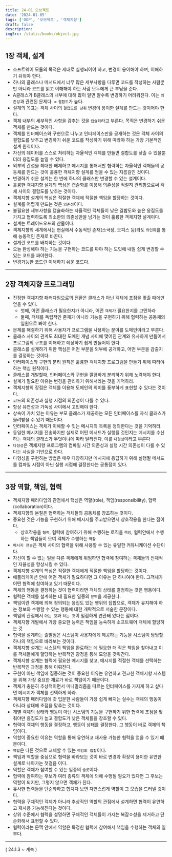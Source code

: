 ```yaml
---
title: 24-01 오브젝트
date: '2024-01-05'
tags: ['OOP', '오브젝트', '객체지향']
draft: false
description:
imgSrc: /static/books/object.jpg
---
```


## 1장 객체, 설계

- 소프트웨어 모듈의 목적은 제대로 실행되어야 하고, 변경이 용이해야 하며, 이해하기 쉬워야 한다.
- 하나의 클래스나 메서드에서 너무 많은 세부사항을 다루면 코드를 작성하는 사람뿐만 아니라 코드를 읽고 이해해야 하는 사람 모두에게 큰 부담을 준다.
- A클래스가 B클래스의 내부에 대해 많이 알면 알수록 변경하기 어려워진다. 이는 `의존성`과 관련된 문제다. = `결합도`가 높다.
- 설계의 목표는 객체 사이의 `결합도를 낮춰` 변경이 용이한 설계를 만드는 것이어야 한다.
- 객체 내부의 세부적인 사항을 감추는 것을 `캡슐화`라고 부른다. 목적은 변경하기 쉬운 객체를 만드는 것이다.
- 객체를 인터페이스와 구현으로 나누고 인터페이스만을 공개하는 것은 객체 사이의 결합도를 낮추고 변경하기 쉬운 코드를 작성하기 위해 따라야 하는 가장 기본적인 설계 원칙이다.
- 자신의 데이터를 스스로 처리하는 자율적인 객체를 만들면 결합도를 낮출 수 있을뿐더러 응집도를 높일 수 있다.
- 외부의 간섭을 최대한 배제하고 메시지를 통해서만 협력하는 자율적인 객체들의 공동체를 만드는 것이 훌륭한 객체지향 설계를 얻을 수 있는 지름길인 것이다.
- 변경하기 쉬운 설계는 한 번에 하나의 클래스만 변경할 수 있는 설계이다.
- 훌륭한 객체지향 설계의 핵심은 캡슐화를 이용해 의존성을 적절히 관리함으로써 객체 사이의 결합도를 낮추는 것이다.
- 객체지향 설계의 핵심은 적절한 객체에 적절한 책임을 할당하는 것이다.
- 설계를 어렵게 만드는 것은 `의존성`이다.
- 불필요한 세부사항을 캡슐화하는 자율적인 객체들이 낮은 결합도와 높은 응집도를 가지고 협력하도록 최소한의 의존성만을 남기는 것이 훌륭한 객체지향 설계이다.
- 설계는 트레이드오프의 산물이다.
- 객체지향의 세계에서는 현실에서 수동적인 존재(소극장, 오피스 등)라도 `의인화`를 통해 능동적인 존재로 바꾼다.
- 설계란 코드를 배치하는 것이다.
- 오늘 완성해야 하는 기능을 구현하는 코드를 짜야 하는 도잇에 내일 쉽게 변경할 수 있는 코드를 짜야한다.
- 변경가능한 코드란 이해하기 쉬운 코드다.

---

## 2장 객체지향 프로그래밍

- 진정한 객체지향 패러다임으로의 전환은 클래스가 아닌 객체에 초점을 맞출 때에만 얻을 수 있다.
  - 첫째, 어떤 클래스가 필요한지가 아니라, 어떤 `객체`가 필요한지를 고민하라
  - 둘째, 객체를 독립적인 존재가 아니라 기능을 구현하기 위해 협력하는 공동체의 일원으로 봐야 한다.
- 문제를 해결하기 위해 사용자가 프로그램을 사용하는 분야를 도메인이라고 부른다.
- 클래스 사이의 관계도 최대한 도메인 개념 사이에 맺어진 관계와 유사하게 만들어서 프로그램의 구조를 이해하고 예상하기 쉽게 만들어야 한다.
- 클래스를 설계하기 위한 핵심은 어떤 부분을 외부에 공개하고, 어떤 부분을 감출지를 결정하는 것이다.
- 인터페이스와 구현의 분리 원칙은 훌륭한 객체지향 프로그램을 만들기 위해 따라야 하는 핵심 원칙이다.
- 클래스를 개발할때, 인터페이스와 구현을 깔끔하게 분리하기 위해 노력해야 한다.
- 설계가 필요한 이유는 변경을 관리하기 위해서라는 것을 기억하라.
- 객체지향의 장점은 객체를 이용해 도메인의 의미를 풍부하게 표현할 수 있다는 것이다.
- 코드의 의존성과 실행 시점의 의존성이 다를 수 있다.
- 항상 유연성과 가독성 사이에서 고민해야 한다.
- 상속이 가치 있는 이유는 부모 클래스가 제공하는 모든 인터페이스를 자식 클래스가 물려받을 수 있기 때문이다.
- 인터페이스는 객체가 이해할 수 잇는 메시지의 목록을 정의한다는 것을 기억하라.
- 동일한 메시지를 전송하지만 실제로 어떤 메서드가 실행될 것인지는 메시지를 수신하는 객체의 클래스가 무엇이냐에 따라 달라진다. 이를 `다형성`이라고 부른다
- `다형성`은 객체지향 프로그램의 컴파일 시간 의존성과 실행 시간 의존성이 다를 수 있다는 사실을 기반으로 한다.
- 다형성을 구현하는 방법은 매우 다양하지만 메시지에 응답하기 위해 실행될 메서드를 컴파일 시점이 아닌 실행 시점에 결정한다는 공통점이 있다.

---

## 3장 역할, 책임, 협력

- 객체지향 패러다임의 관점에서 핵심은 역할(role), 책임(responsibility), 협력(collaboration)이다.
- 객체지향의 본질은 협력하는 객체들의 공동체를 창조하는 것이다.
- 중요한 것은 기능을 구현하기 위해 메시지를 주고받으면서 상호작용을 한다는 점이다.
  - 상호작용을 `협력`, 협력에 참여하기 위해 수행하는 로직을 `책임`, 협력안에서 수행하는 책임들이 모여 객체가 수행하는 `역할`
- `메시지 전송`은 객체 사이의 협력을 위해 사용할 수 있는 유일한 커뮤니케이션 수단이다.
- 자신이 할 수 없는 일을 다른 객체에게 위임하면 협력에 참여하는 객체들의 전체적인 자율성을 향상시킬 수 있다.
- 객체지향 설계의 핵심은 적절한 객체에게 적절한 책임을 할당하는 것이다.
- 애플리케이션 안에 어떤 객체가 필요하다면 그 이유는 단 하나여야 한다. 그객체가 어떤 협력에 참여하고 있기 때문이다.
- 객체의 행동을 결정하는 것이 협력이라면 객체의 상태를 결정하는 것은 행동이다.
- 협력은 객체를 설계하는 데 필요한 일종의 `문맥`을 제공한다.
- 책임이란 객체에 의해 정의되는 응집도 있는 행위의 집합으로, 객체가 유지해야 하는 정보와 수행할 수 있는 행동에 대한 개략적으로 서술한 문장이다.
- 책임의 관점에서 `아는 것`과 `하는 것`이 밀접하게 연관돼 있다는 점이다.
- 객체지향 개발에서 가장 중요한 능력은 책임을 능숙하게 소프트웨어 객체에 할당하는 것
- 협력을 설계하는 출발점은 시스템이 사용자에게 제공하는 기능을 시스템이 담당할 하나의 책임으로 바라보는 것이다.
- 객체지향 설계는 시스템의 책임을 완료하는 데 필요한 더 작은 책임을 찾아내고 이를 객체들에게 할당하는 반복적인 광정을 통해 모양을 갖춰간다.
- 객체지향 설계는 협력에 필요한 메시지를 찾고, 메시지를 적절한 객체를 선택하는 반복적인 과정을 통해 이뤄진다.
- 구현이 아닌 책임에 집중하는 것이 중요한 이유는 유연하고 견고한 객체지향 시스템을 위해 가장 중요한 재료가 바로 책임이기 때문이다.
- 객체가 충분히 추상적이면서 미니멀리즘을 따르는 인터페이스를 가지게 하고 싶다면 메시지가 객체를 선택하게 하라.
- 객체지향 패러다임에 갓 입문한 사람들이 가장 쉽게 빠지는 실수는 객체의 행동이 아니라 상태에 초점을 맞추는 것이다.
- 개별 객체의 상태와 행동이 아닌 시스템의 기능을 구현하기 위한 협력에 초점을 맞춰야만 응집도가 높고 결합도가 낮은 객체들을 창조할 수 있다.
- 협력이 객체의 행동을 결정하고, 행동이 상태를 결정한다. 그 행동이 바로 객체의 책임이다.
- 역할이 중요한 이유는 역할을 통해 유연하고 재사용 가능한 협력을 얻을 수 있기 떄문이다.
- `역할`은 다른 것으로 교체할 수 있는 `책임의 집합`이다.
- 책임과 역할을 중심으로 협력을 바라보는 것이 바로 변경과 확장이 용이한 유연한 설계로 나아가는 첫걸음 이다.
- 역할은 객체가 참여할 수 있는 일종의 `슬롯`이다.
- 협력에 참여하는 후보가 여러 종류의 객체에 의해 수행될 필요가 있다면 그 후보는 역할이 되지만, 그렇지 않으면 객체가 된다.
- 유사한 협력들을 단순화하고 합치다 보면 자연스럽게 역할이 그 모습을 드러낼 것이다.
- 협력을 구체적인 객체가 아니라 추상적인 역할의 관점에서 설계하면 협력이 유연하고 재사용 가능해진다는 것이다.
- 상위 수준에서 협력을 설명하면 구체적인 객체들이 가지는 복잡ㅇ성을 제거하고 단순화해서 표현할 수 있다.
- 협력이라는 문맥 안에서 역할은 특정한 협력에 참여해서 책임을 수행하는 객체의 일부다.

---

( 24.1.3 ~ 계속 )
